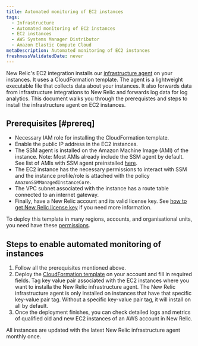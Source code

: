```yaml
---
title: Automated monitoring of EC2 instances
tags:
  - Infrastructure
  - Automated monitoring of EC2 instances
  - EC2 instances
  - AWS Systems Manager Distributor
  - Amazon Elastic Compute Cloud
metaDescription: Automated monitoring of EC2 instances
freshnessValidatedDate: never
---
```


New Relic's EC2 integration installs our [infrastructure agent](/docs/infrastructure/install-infrastructure-agent/get-started/install-infrastructure-agent-new-relic) on your instances. It uses a CloudFormation template. The agent is a lightweight executable file that collects data about your instances. It also forwards data from infrastructure integrations to New Relic and forwards log data for log analytics. This document walks you through the prerequistes and steps to install the infrastructure agent on EC2 instances.

## Prerequisites [#prereq]

* Necessary IAM role for installing the CloudFormation template.
* Enable the public IP address in the EC2 instances.
* The SSM agent is installed on the Amazon Machine Image (AMI) of the instance. Note: Most AMIs already include the SSM agent by default. See list of AMIs with SSM agent preinstalled [here](https://docs.aws.amazon.com/systems-manager/latest/userguide/ami-preinstalled-agent.html).
* The EC2 instance has the necessary permissions to interact with SSM and the instance profile/role is attached with the policy `AmazonSSMManagedInstanceCore`.
* The VPC subnet associated with the instance has a route table connected to an internet gateway.
* Finally, have a New Relic account and its valid license key. See [how to get New Relic license key](/docs/apis/intro-apis/new-relic-api-keys/) if you need more information.

To deploy this template in many regions, accounts, and organisational units, you need have these [permissions](https://docs.aws.amazon.com/AWSCloudFormation/latest/UserGuide/stacksets-prereqs.html).

## Steps to enable automated monitoring of instances

1. Follow all the prerequisites mentioned above.
2. Deploy the [CloudFormation template](https://github.com/aws-quickstart/quickstart-ct-newrelic-one/blob/main/templates/EC2_Quickstart.yml) on your account and fill in required fields.
 Tag key value pair associated with the EC2 instances where you want to installa the New Relic infrastructure agent. The New Relic infrastructure agent is only installed on instances that have that specific key-value pair tag. Without a specific key-value pair tag, it will install on all by default.
3. Once the deployment finishes, you can check detailed logs and metrics of qualified old and new EC2 instances of an AWS account in New Relic.

<Callout variant="important">
    All instances are updated with the latest New Relic infrastructure agent monthly once.
</Callout>
